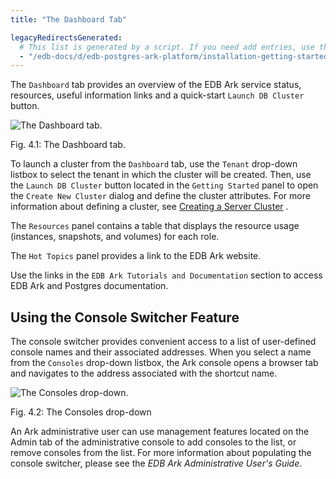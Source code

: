 ```yaml
---
title: "The Dashboard Tab"

legacyRedirectsGenerated:
  # This list is generated by a script. If you need add entries, use the `legacyRedirects` key.
  - "/edb-docs/d/edb-postgres-ark-platform/installation-getting-started/getting-started-guide/3.5/ark_dashboard_tab.html"
---
```


<div id="ark_dashboard_tab" class="registered_link"></div>

The `Dashboard` tab provides an overview of the EDB Ark service status, resources, useful information links and a quick-start `Launch DB Cluster` button.

![*The Dashboard tab.*](../images/accessing_ark_console_dashboard.png)

Fig. 4.1: The Dashboard tab.

To launch a cluster from the `Dashboard` tab, use the `Tenant` drop-down listbox to select the tenant in which the cluster will be created. Then, use the `Launch DB Cluster` button located in the `Getting Started` panel to open the `Create New Cluster` dialog and define the cluster attributes. For more information about defining a cluster, see [Creating a Server Cluster](../05_creating_a_cluster/#creating_a_cluster) .

The `Resources` panel contains a table that displays the resource usage (instances, snapshots, and volumes) for each role.

The `Hot Topics` panel provides a link to the EDB Ark website.

Use the links in the `EDB Ark Tutorials and Documentation` section to access EDB Ark and Postgres documentation.

<div id="console_switcher" class="registered_link"></div>

## Using the Console Switcher Feature

The console switcher provides convenient access to a list of user-defined console names and their associated addresses. When you select a name from the `Consoles` drop-down listbox, the Ark console opens a browser tab and navigates to the address associated with the shortcut name.

![*The Consoles drop-down.*](../images/console_switcher.png)

Fig. 4.2: The Consoles drop-down

An Ark administrative user can use management features located on the Admin tab of the administrative console to add consoles to the list, or remove consoles from the list. For more information about populating the console switcher, please see the *EDB Ark Administrative User's Guide*.
